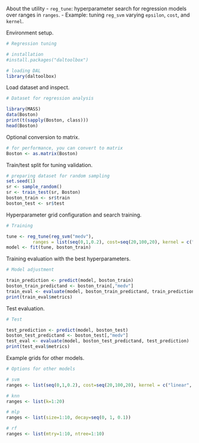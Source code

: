 About the utility
- `reg_tune`: hyperparameter search for regression models over ranges in `ranges`.
- Example: tuning `reg_svm` varying `epsilon`, `cost`, and `kernel`.

Environment setup.
```r
# Regression tuning 

# installation 
#install.packages("daltoolbox")

# loading DAL
library(daltoolbox) 
```

Load dataset and inspect.
```r
# Dataset for regression analysis

library(MASS)
data(Boston)
print(t(sapply(Boston, class)))
head(Boston)
```

Optional conversion to matrix.
```r
# for performance, you can convert to matrix
Boston <- as.matrix(Boston)
```

Train/test split for tuning validation.
```r
# preparing dataset for random sampling
set.seed(1)
sr <- sample_random()
sr <- train_test(sr, Boston)
boston_train <- sr$train
boston_test <- sr$test
```

Hyperparameter grid configuration and search training.
```r
# Training

tune <- reg_tune(reg_svm("medv"), 
          ranges = list(seq(0,1,0.2), cost=seq(20,100,20), kernel = c("radial")))
model <- fit(tune, boston_train)
```

Training evaluation with the best hyperparameters.
```r
# Model adjustment

train_prediction <- predict(model, boston_train)
boston_train_predictand <- boston_train[,"medv"]
train_eval <- evaluate(model, boston_train_predictand, train_prediction)
print(train_eval$metrics)
```

Test evaluation.
```r
# Test

test_prediction <- predict(model, boston_test)
boston_test_predictand <- boston_test[,"medv"]
test_eval <- evaluate(model, boston_test_predictand, test_prediction)
print(test_eval$metrics)
```

Example grids for other models.
```r
# Options for other models

# svm
ranges <- list(seq(0,1,0.2), cost=seq(20,100,20), kernel = c("linear", "radial", "polynomial", "sigmoid"))

# knn
ranges <- list(k=1:20)

# mlp
ranges <- list(size=1:10, decay=seq(0, 1, 0.1))

# rf
ranges <- list(mtry=1:10, ntree=1:10)
```

